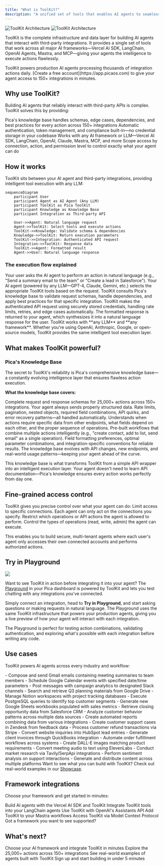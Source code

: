 ```yaml
---
title: "What is ToolKit?"
description: "A unified set of tools that enables AI agents to seamlessly interact with any third-party integration across all major AI frameworks"
---
```


<Frame caption="ToolKit provides your AI agents with intelligent, authenticated access to 150+ integrations">
  <img className="block dark:hidden" src="/images/toolkit/diagram-light.svg" alt="ToolKit Architecture" />
  <img className="hidden dark:block" src="/images/toolkit/diagram-dark.svg" alt="ToolKit Architecture" />
</Frame>

ToolKit is the complete infrastructure and data layer for building AI agents that interact with third-party integrations. It provides a single set of tools that work across all major AI frameworks—Vercel AI SDK, LangChain, OpenAI Agents, Mastra, and MCP—giving your agents the intelligence to execute actions flawlessly.

<Note>
ToolKit powers production AI agents processing thousands of integration actions daily. [Create a free account](https://app.picaos.com) to give your agent access to 150+ integrations in minutes.
</Note>

## Why use ToolKit?

Building AI agents that reliably interact with third-party APIs is complex. ToolKit solves this by providing:

<CardGroup cols={2}>
  <Card icon="brain" title="Intelligence built-in">
    Pica's knowledge base handles schemas, edge cases, dependencies, and best practices for every action across 150+ integrations
  </Card>
  <Card icon="shield-check" title="Enterprise security">
    Automatic authentication, token management, and compliance built-in—no credential storage in your codebase
  </Card>
  <Card icon="layer-group" title="Framework agnostic">
    Works with any AI framework or LLM—Vercel AI SDK, LangChain, OpenAI, Claude, Mastra, MCP, and more
  </Card>
  <Card icon="sliders" title="Fine-grained control">
    Scope access by connection, action, and permission level to control exactly what your agent can do
  </Card>
</CardGroup>

## How it works

ToolKit sits between your AI agent and third-party integrations, providing intelligent tool execution with any LLM:

```mermaid
sequenceDiagram
    participant User
    participant Agent as AI Agent (Any LLM)
    participant ToolKit as Pica ToolKit
    participant Knowledge as Knowledge Base
    participant Integration as Third-party API

    User->>Agent: Natural language request
    Agent->>ToolKit: Select tools and execute actions
    ToolKit->>Knowledge: Validate schema & dependencies
    Knowledge->>ToolKit: Return execution parameters
    ToolKit->>Integration: Authenticated API request
    Integration->>ToolKit: Response data
    ToolKit->>Agent: Formatted result
    Agent->>User: Natural language response
```

### The execution flow explained

<Steps>
  <Step title="User makes a request">    
    Your user asks the AI agent to perform an action in natural language (e.g., "Send a summary email to the team" or "Create a lead in Salesforce").
  </Step>
  
  <Step title="Agent selects tools">
    Your AI agent (powered by any LLM—GPT-4, Claude, Gemini, etc.) selects the appropriate ToolKit tools based on the request.
  </Step>
  
  <Step title="ToolKit validates with knowledge">
    ToolKit consults Pica's knowledge base to validate request schemas, handle dependencies, and apply best practices for that specific integration.
  </Step>
  
  <Step title="Authenticated execution">
    ToolKit makes the authenticated API request using securely stored credentials, handling rate limits, retries, and edge cases automatically.
  </Step>
  
  <Step title="Result returned to agent">
    The formatted response is returned to your agent, which synthesizes it into a natural language response for the user.
  </Step>
</Steps>

<Info>
ToolKit works with **any LLM** and **any framework**. Whether you're using OpenAI, Anthropic, Google, or open-source models, ToolKit provides the same intelligent tool execution layer.
</Info>

## What makes ToolKit powerful?

### Pica's Knowledge Base

The secret to ToolKit's reliability is Pica's comprehensive knowledge base—a constantly evolving intelligence layer that ensures flawless action execution.

**What the knowledge base covers:**

<AccordionGroup>
  <Accordion title="Schema definitions for every action" icon="file-code">
    Complete request and response schemas for 25,000+ actions across 150+ integrations. Your agent always sends properly structured data.
  </Accordion>
  
  <Accordion title="Edge case handling" icon="triangle-exclamation">
    Rate limits, pagination, nested objects, required field combinations, API quirks, and error recovery patterns—all handled automatically.
  </Accordion>
  
  <Accordion title="Dependencies and prerequisites" icon="link">
    Understands when actions require specific data from other endpoints, what fields depend on each other, and the proper sequence of operations.
  </Accordion>
  
  <Accordion title="Custom composite actions" icon="wand-magic-sparkles">
    Pre-built workflows that combine multiple actions intelligently (e.g., "create contact, add to list, send email" as a single operation).
  </Accordion>
  
  <Accordion title="Best practices and optimization" icon="rocket">
    Field formatting preferences, optimal parameter combinations, and integration-specific conventions for reliable results.
  </Accordion>
  
  <Accordion title="Continuous updates" icon="arrows-rotate">
    The knowledge base evolves with API changes, new endpoints, and real-world usage patterns—keeping your agent ahead of the curve.
  </Accordion>
</AccordionGroup>

This knowledge base is what transforms ToolKit from a simple API wrapper into an intelligent execution layer. Your agent doesn't need to learn API documentation—Pica's knowledge ensures every action works perfectly from day one.

## Fine-grained access control

ToolKit gives you precise control over what your agent can do:
<CardGroup cols={3}>
  <Card title="Connection Scope" icon="user">
    Limit access to specific connections. Each agent can only act on the connections you specify.
  </Card>
  <Card title="Action Scope" icon="bolt">
    Restrict which operations or API actions the agent is allowed to perform.
  </Card>
  <Card title="Permission Scope" icon="lock">
    Control the types of operations (read, write, admin) the agent can execute.
  </Card>
</CardGroup>

This enables you to build secure, multi-tenant agents where each user's agent only accesses their own connected accounts and performs authorized actions.

## Try in Playground

<Frame caption="Test ToolKit with your connected integrations in the Playground">
  <img src="/images/playground.png" style={{ borderRadius: '8px' }} />
</Frame>

Want to see ToolKit in action before integrating it into your agent? The [Playground](https://app.picaos.com/connections) in your Pica dashboard is powered by ToolKit and lets you test chatting with any integrations you've connected.

Simply connect an integration, head to **Try in Playground**, and start asking questions or making requests in natural language. The Playground uses the same ToolKit infrastructure that powers your production agents, giving you a live preview of how your agent will interact with each integration.

<Info>
The Playground is perfect for testing action combinations, validating authentication, and exploring what's possible with each integration before writing any code.
</Info>

## Use cases

ToolKit powers AI agents across every industry and workflow:

<AccordionGroup>
  <Accordion title="Communication & Productivity" icon="comments">
    - Compose and send Gmail emails containing meeting summaries to team members
    - Schedule Google Calendar events with specified date/time parameters
    - Post messages with campaign analytics to designated Slack channels
    - Search and retrieve Q3 planning materials from Google Drive
    - Manage Notion workspaces with project tracking databases
  </Accordion>
  
  <Accordion title="Data Access & Analysis" icon="chart-line">
    - Execute PostgreSQL queries to identify top customer segments
    - Generate new Google Sheets workbooks populated with sales metrics
    - Retrieve closing opportunity data from Salesforce CRM
    - Analyze customer behavior patterns across multiple data sources
    - Create automated reports combining data from various integrations
  </Accordion>
  
  <Accordion title="Business Operations" icon="briefcase">
    - Create customer support cases in Zendesk from feedback data
    - Process customer refund transactions via Stripe
    - Convert website inquiries into HubSpot lead entries
    - Generate client invoices through QuickBooks integration
    - Automate order fulfillment workflows across systems
  </Accordion>
  
  <Accordion title="AI & Content Generation" icon="sparkles">
    - Create DALL-E images matching product requirements
    - Convert meeting audio to text using ElevenLabs
    - Conduct market research via Tavily/SerpApi integrations
    - Perform sentiment analysis on support interactions
    - Generate and distribute content across multiple platforms
  </Accordion>
</AccordionGroup>

<Info>
Want to see what you can build with ToolKit? Check out real-world examples in our <a href="/showcase">Showcase</a>.
</Info>


## Framework integrations

Choose your framework and get started in minutes:

<CardGroup cols={3}>
  <Card
    title="Vercel AI SDK"
    href="/toolkit/vercel-ai-sdk"
    img="/images/toolkit/vercel.jpg"
    arrow="true"
  >
    Build AI agents with the Vercel AI SDK and ToolKit
  </Card>
  <Card
    title="LangChain"
    img="/images/toolkit/langchain.jpg"
    arrow="true"
    href="/toolkit/langchain"
  >
    Integrate ToolKit tools into your LangChain agents
  </Card>
  <Card
    title="OpenAI Agents"
    img="/images/toolkit/openai.jpg"
    arrow="true"
    href="/toolkit/openai-agents"
  >
    Use ToolKit with OpenAI's Assistants API
  </Card>
  <Card
    title="Mastra"
    img="/images/toolkit/mastra.png"
    arrow="true"
    href="/toolkit/mastra"
  >
    Add ToolKit to your Mastra workflows
  </Card>
  <Card
    title="MCP Server"
    img="/images/toolkit/mcp.jpg"
    arrow="true"
    href="/mcp"
  >
    Access ToolKit via Model Context Protocol
  </Card>
  <Card
    title="More coming soon"
    icon="rocket"
    href="mailto:hello@picaos.com"
    cta="Let us know!"
  >
    Got a framework you want to see supported?
  </Card>
</CardGroup>

## What's next?

<CardGroup cols={2}>
  <Card
    title="Get started with your framework"
    icon="rocket"
    href="/toolkit/vercel-ai-sdk"
  >
    Choose your AI framework and integrate ToolKit in minutes
  </Card>
  <Card
    title="Browse available actions"
    icon="list"
    href="/api-reference/core/available-actions"
  >
    Explore the 25,000+ actions across 150+ integrations
  </Card>
  <Card
    title="View example agents"
    icon="book"
    href="/use-cases/overview"
  >
    See real-world examples of agents built with ToolKit
  </Card>
  <Card
    title="Create free account"
    icon="user-plus"
    href="https://app.picaos.com"
  >
    Sign up and start building in under 5 minutes
  </Card>
</CardGroup>

